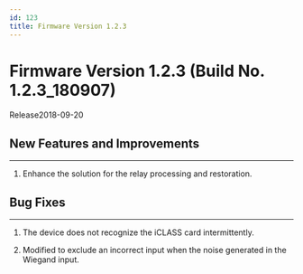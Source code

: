 ```yaml
---
id: 123
title: Firmware Version 1.2.3
---
```


# Firmware Version 1.2.3 (Build No. 1.2.3_180907)

Release<Separator/>2018-09-20

## New Features and Improvements

---

1. Enhance the solution for the relay processing and restoration.

## Bug Fixes

---

<BugLists>

1. The device does not recognize the iCLASS card intermittently.

1. Modified to exclude an incorrect input when the noise generated in the Wiegand input.

</BugLists>